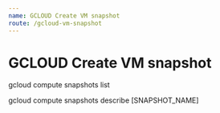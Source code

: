 ```yaml
---
name: GCLOUD Create VM snapshot
route: /gcloud-vm-snapshot
---
```


# GCLOUD Create VM snapshot

gcloud compute snapshots list

gcloud compute snapshots describe [SNAPSHOT_NAME]

